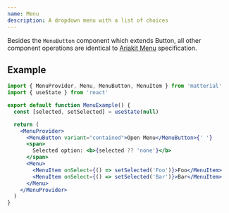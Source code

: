 ```yaml
---
name: Menu
description: A dropdown menu with a list of choices
---
```


Besides the `MenuButton` component which extends <Link href="/components/button">Button</Link>, all other component operations are identical to [Ariakit Menu](https://ariakit.org/components/menu) specification.

## Example

<MenuExample />

```jsx
import { MenuProvider, Menu, MenuButton, MenuItem } from 'matterial'
import { useState } from 'react'

export default function MenuExample() {
  const [selected, setSelected] = useState(null)

  return (
    <MenuProvider>
      <MenuButton variant="contained">Open Menu</MenuButton>{' '}
      <span>
        Selected option: <b>{selected ?? 'none'}</b>
      </span>
      <Menu>
        <MenuItem onSelect={() => setSelected('Foo')}>Foo</MenuItem>
        <MenuItem onSelect={() => setSelected('Bar')}>Bar</MenuItem>
      </Menu>
    </MenuProvider>
  )
}
```
